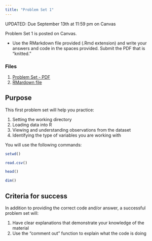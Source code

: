 ```yaml
---
title: "Problem Set 1"
---
```


:::{.callout-important}
UPDATED: Due September 13th at 11:59 pm on Canvas
:::

Problem Set 1 is posted on Canvas.

- Use the RMarkdown file provided (.Rmd extension) and write your answers and code in the spaces provided. Submit the PDF that is "knitted."


### Files

1. [Problem Set - PDF](https://agnesscott.instructure.com/files/731196/)
2. [RMardown file](https://agnesscott.instructure.com/files/731195/)


## Purpose

This first problem set will help you practice:

1. Setting the working directory
2. Loading data into R
3. Viewing and understanding observations from the dataset
4. Identifying the type of variables you are working with


You will use the following commands:

```r

setwd()

read.csv()

head()

dim()


```



## Criteria for success

In addition to providing the correct code and/or answer, a successful problem set will:

1. Have clear explanations that demonstrate your knowledge of the material
2. Use the "comment out" function to explain what the code is doing



